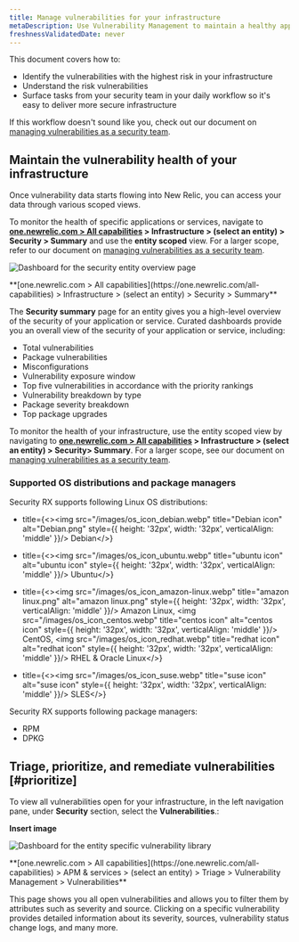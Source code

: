 ```yaml
---
title: Manage vulnerabilities for your infrastructure
metaDescription: Use Vulnerability Management to maintain a healthy application and remediate vulnerabilities as a developer.
freshnessValidatedDate: never
---
```


This document covers how to:

* Identify the vulnerabilities with the highest risk in your infrastructure
* Understand the risk vulnerabilities
* Surface tasks from your security team in your daily workflow so it's easy to deliver more secure infrastructure

If this workflow doesn't sound like you, check out our document on [managing vulnerabilities as a security team](/docs/vulnerability-management/security-workflow).

## Maintain the vulnerability health of your infrastructure

Once vulnerability data starts flowing into New Relic, you can access your data through various scoped views.

To monitor the health of specific applications or services, navigate to <DNT>**[one.newrelic.com > All capabilities](https://one.newrelic.com/all-capabilities) > Infrastructure > (select an entity) > Security > Summary**</DNT> and use the **entity scoped** view. For a larger scope, refer to our document on [managing vulnerabilities as a security team](/docs/vulnerability-management/security-workflow).

<img
  title="Entity overview"
  alt="Dashboard for the security entity overview page"
  src="/images/security_infra_entity_overview.webp"
/>

<figcaption>
  <DNT>
    **[one.newrelic.com > All capabilities](https://one.newrelic.com/all-capabilities) > Infrastructure > (select an entity) > Security > Summary**
  </DNT>
</figcaption>

The **Security summary** page for an entity gives you a high-level overview of the security of your application or service. Curated dashboards provide you an overall view of the security of your application or service, including:

* Total vulnerabilities
* Package vulnerabilities
* Misconfigurations
* Vulnerability exposure window
* Top five vulnerabilities in accordance with the priority rankings
* Vulnerability breakdown by type
* Package severity breakdown
* Top package upgrades 

To monitor the health of your infrastructure, use the entity scoped view by navigating to <DNT>**[one.newrelic.com > All capabilities](https://one.newrelic.com/all-capabilities) > Infrastructure > (select an entity) > Security> Summary**</DNT>. For a larger scope, see our document on [managing vulnerabilities as a security team](/docs/vulnerability-management/security-workflow).

### Supported OS distributions and package managers

Security RX supports following Linux OS distributions:

* title={<><img src="/images/os_icon_debian.webp" title="Debian icon" alt="Debian.png" style={{ height: '32px', width: '32px', verticalAlign: 'middle' }}/> Debian</>}

* title={<><img src="/images/os_icon_ubuntu.webp" title="ubuntu icon" alt="ubuntu icon" style={{ height: '32px', width: '32px', verticalAlign: 'middle' }}/> Ubuntu</>}

* title={<><img src="/images/os_icon_amazon-linux.webp" title="amazon linux.png" alt="amazon linux.png" style={{ height: '32px', width: '32px', verticalAlign: 'middle' }}/> Amazon Linux, <img src="/images/os_icon_centos.webp" title="centos icon" alt="centos icon" style={{ height: '32px', width: '32px', verticalAlign: 'middle' }}/> CentOS, <img src="/images/os_icon_redhat.webp" title="redhat icon" alt="redhat icon" style={{ height: '32px', width: '32px', verticalAlign: 'middle' }}/> RHEL & Oracle Linux</>}

* title={<><img src="/images/os_icon_suse.webp" title="suse icon" alt="suse icon" style={{ height: '32px', width: '32px', verticalAlign: 'middle' }}/> SLES</>}

Security RX supports following package managers:

* RPM
* DPKG


## Triage, prioritize, and remediate vulnerabilities [#prioritize]

To view all vulnerabilities open for your infrastructure,  in the left navigation pane, under **Security** section,  select the <DNT>**Vulnerabilities**</DNT>.:

**Insert image**

<img
  title="Vulnerability library"
  alt="Dashboard for the entity specific vulnerability library"
  src="/images/infra_vulnLibrary.webp"
/>

<figcaption>
  <DNT>
    **[one.newrelic.com > All capabilities](https://one.newrelic.com/all-capabilities) > APM & services > (select an entity) > Triage > Vulnerability Management > Vulnerabilities**
  </DNT>
</figcaption>

This page shows you all open vulnerabilities and allows you to filter them by attributes such as severity and source. Clicking on a specific vulnerability provides detailed information about its severity, sources, vulnerability status change logs, and many more.


